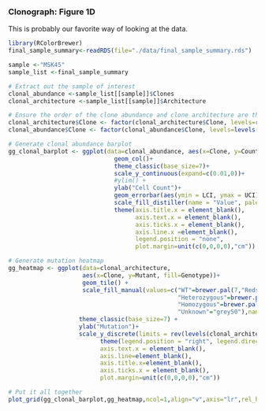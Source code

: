 ### Clonograph: Figure 1D
This is probably our favorite way of looking at the data.

```r
library(RColorBrewer)
final_sample_summary<-readRDS(file="./data/final_sample_summary.rds")

sample <-"MSK45"
sample_list <-final_sample_summary

# Extract out the sample of interest    
clonal_abundance <-sample_list[[sample]]$Clones 
clonal_architecture <-sample_list[[sample]]$Architecture 

# Ensure the order of the clone abundance and clone architecture are the same.
clonal_architecture$Clone <- factor(clonal_architecture$Clone, levels=rev(clonal_abundance$Clone))
clonal_abundance$Clone <- factor(clonal_abundance$Clone, levels=levels(clonal_architecture$Clone))

# Generate clonal abundance barplot
gg_clonal_barplot <- ggplot(data=clonal_abundance, aes(x=Clone, y=Count,fill=Count)) + 
                              geom_col()+ 
                              theme_classic(base_size=7)+
                              scale_y_continuous(expand=c(0.01,0))+
                              #ylim() + 
                              ylab("Cell Count")+
                              geom_errorbar(aes(ymin = LCI, ymax = UCI), width = 0.2)+
                              scale_fill_distiller(name = "Value", palette = "Reds", direction = 1) +
                              theme(axis.title.x = element_blank(), 
                                    axis.text.x = element_blank(), 
                                    axis.ticks.x = element_blank(),
                                    axis.line.x =element_blank(),
                                    legend.position = "none",
                                    plot.margin=unit(c(0,0,0,0),"cm"))

# Generate mutation heatmap
gg_heatmap <- ggplot(data=clonal_architecture,
                     aes(x=Clone, y=Mutant, fill=Genotype))+
                     geom_tile() +
                     scale_fill_manual(values=c("WT"=brewer.pal(7,"Reds")[1],
                                                "Heterozygous"=brewer.pal(7,"Reds")[3],
                                                "Homozygous"=brewer.pal(7,"Reds")[6],
                                                "Unknown"="grey50"),name="Genotype")+
                    theme_classic(base_size=7) +
                    ylab("Mutation")+
                    scale_y_discrete(limits = rev(levels(clonal_architecture$Mutant)))+
                          theme(legend.position = "right", legend.direction = "vertical",
                          axis.text.x = element_blank(), 
                          axis.line=element_blank(),
                          axis.title.x=element_blank(),
                          axis.ticks.x = element_blank(),
                          plot.margin=unit(c(0,0,0,0),"cm"))

# Put it all together
plot_grid(gg_clonal_barplot,gg_heatmap,ncol=1,align="v",axis="lr",rel_heights = c(1,0.75))

```  

